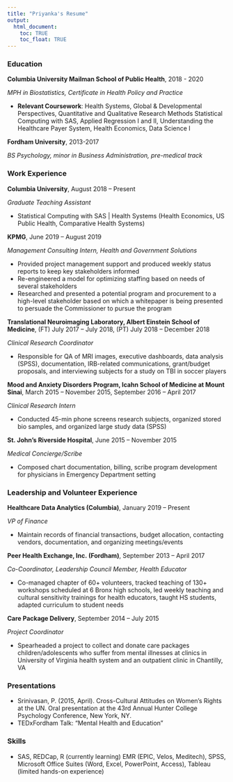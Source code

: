 ```yaml
---
title: "Priyanka's Resume"
output: 
  html_document:
    toc: TRUE
    toc_float: TRUE
---
```


### Education

**Columbia University Mailman School of Public Health**, 2018 - 2020

*MPH in Biostatistics, Certificate in Health Policy and Practice*

  * **Relevant Coursework**: Health Systems, Global & Developmental Perspectives, Quantitative and Qualitative Research Methods Statistical Computing with SAS, Applied Regression I and II, Understanding the Healthcare Payer System, Health Economics, Data Science I

**Fordham University**, 2013-2017

*BS Psychology, minor in Business Administration, pre-medical track*

### Work Experience

**Columbia University**, August 2018 – Present

*Graduate Teaching Assistant*

  * Statistical Computing with SAS | Health Systems (Health Economics, US Public Health, Comparative Health Systems)

**KPMG**,	June 2019 – August 2019

*Management Consulting Intern, Health and Government Solutions*

  * Provided project management support and produced weekly status reports to keep key stakeholders informed
  * Re-engineered a model for optimizing staffing based on needs of several stakeholders
  * Researched and presented a potential program and procurement to a high-level stakeholder based on which a whitepaper is being presented to persuade the Commissioner to pursue the program

**Translational Neuroimaging Laboratory, Albert Einstein School of Medicine**, (FT) July 2017 – July 2018, (PT) July 2018 – December 2018

*Clinical Research Coordinator* 

  * Responsible for QA of MRI images, executive dashboards, data analysis (SPSS), documentation, IRB-related communications, grant/budget proposals, and interviewing subjects for a study on TBI in soccer players

**Mood and Anxiety Disorders Program, Icahn School of Medicine at Mount Sinai**, March 2015 – November 2015, September 2016 – April 2017

*Clinical Research Intern*

  * Conducted 45-min phone screens research subjects, organized stored bio samples, and organized large study data (SPSS)

**St. John’s Riverside Hospital**, June 2015 – November 2015

*Medical Concierge/Scribe*

  * Composed chart documentation, billing, scribe program development for physicians in Emergency Department setting

### Leadership and Volunteer Experience

**Healthcare Data Analytics (Columbia)**,	January 2019 – Present

*VP of Finance*

  * Maintain records of financial transactions, budget allocation, contacting vendors, documentation, and organizing meetings/events

**Peer Health Exchange, Inc. (Fordham)**,	September 2013 – April 2017

*Co-Coordinator, Leadership Council Member, Health Educator*

  * Co-managed chapter of 60+ volunteers, tracked teaching of 130+ workshops scheduled at 6 Bronx high schools, led weekly teaching and cultural sensitivity trainings for health educators, taught HS students, adapted curriculum to student needs

**Care Package Delivery**, September 2014 – July 2015

*Project Coordinator*

  * Spearheaded a project to collect and donate care packages children/adolescents who suffer from mental illnesses at clinics in University of Virginia health system and an outpatient clinic in Chantilly, VA

### Presentations

  * Srinivasan, P. (2015, April). Cross-Cultural Attitudes on Women’s Rights at the UN. Oral presentation at the 43rd Annual Hunter College Psychology Conference, New York, NY.
  * TEDxFordham Talk: “Mental Health and Education”

### Skills

  * SAS, REDCap, R (currently learning) EMR (EPIC, Velos, Meditech), SPSS, Microsoft Office Suites (Word, Excel, PowerPoint, Access), Tableau (limited hands-on experience)
